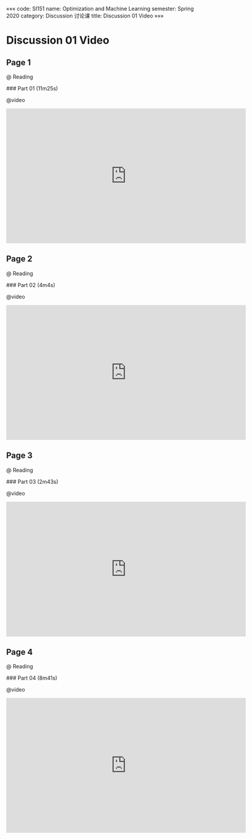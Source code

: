 «««
code: SI151
name: Optimization and Machine Learning
semester: Spring 2020
category: Discussion 讨论课
title: Discussion 01 Video
»»»

# Discussion 01 Video

## Page 1

@ Reading

<div class="markdown-body">
### Part 01 (11m25s)
</div>

@video

<iframe src="https://watchsb.com/e/tvozkzthtnjg.html" frameborder=0 marginwidth=0 marginheight=0 scrolling=no width=640 height=360 allowfullscreen></iframe>


## Page 2

@ Reading

<div class="markdown-body">
### Part 02 (4m4s)
</div>

@video

<iframe src="https://watchsb.com/e/i8nwtsy3gh7e.html" frameborder=0 marginwidth=0 marginheight=0 scrolling=no width=640 height=360 allowfullscreen></iframe>


## Page 3

@ Reading

<div class="markdown-body">
### Part 03 (2m43s)
</div>

@video

<iframe src="https://watchsb.com/e/0litc3dszifl.html" frameborder=0 marginwidth=0 marginheight=0 scrolling=no width=640 height=360 allowfullscreen></iframe>


## Page 4

@ Reading

<div class="markdown-body">
### Part 04 (8m41s)
</div>

@video

<iframe src="https://watchsb.com/e/snz31m5ip2wt.html" frameborder=0 marginwidth=0 marginheight=0 scrolling=no width=640 height=360 allowfullscreen></iframe>



